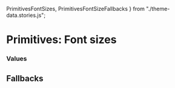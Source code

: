   PrimitivesFontSizes,
  PrimitivesFontSizeFallbacks
} from "./theme-data.stories.js";

<Meta title="Digital HIG/Theme Data/Primitives/Font sizes" />

# Primitives: Font sizes

### Values

<PrimitivesFontSizes />

## Fallbacks

<PrimitivesFontSizeFallbacks />
